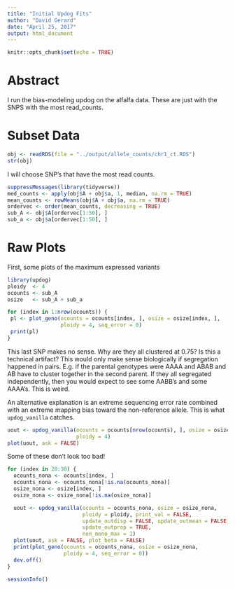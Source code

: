 ---
title: "Initial Updog Fits"
author: "David Gerard"
date: "April 25, 2017"
output: html_document
---

```{r setup, include=FALSE}
knitr::opts_chunk$set(echo = TRUE)
```

# Abstract

I run the bias-modeling updog on the alfalfa data. These are just with the SNPS with the most read_counts.

# Subset Data

```{r}
obj <- readRDS(file = "../output/allele_counts/chr1_ct.RDS")
str(obj)
```

I will choose SNP's that have the most read counts.

```{r}
suppressMessages(library(tidyverse))
med_counts <- apply(obj$A + obj$a, 1, median, na.rm = TRUE)
mean_counts <- rowMeans(obj$A + obj$a, na.rm = TRUE)
ordervec <- order(mean_counts, decreasing = TRUE)
sub_A <- obj$A[ordervec[1:50], ]
sub_a <- obj$a[ordervec[1:50], ]
```

# Raw Plots

First, some plots of the maximum expressed variants

```{r}
library(updog)
ploidy  <- 4
ocounts <- sub_A
osize   <- sub_A + sub_a

for (index in 1:nrow(ocounts)) {
 pl <- plot_geno(ocounts = ocounts[index, ], osize = osize[index, ],
                 ploidy = 4, seq_error = 0)  
 print(pl)
}

```

This last SNP makes no sense. Why are they all clustered at 0.75? Is this a technical artifact? This would only make sense biologically if segregation happened in pairs. E.g. if the parental genotypes were AAAA and ABAB and AB have to cluster together in the second parent. If they all segregated independently, then you would expect to see some AABB's and some AAAA's. This is weird. 

An alternative explanation is an extreme sequencing error rate combined with an extreme mapping bias toward the non-reference allele. This is what `updog_vanilla` catches.
```{r, cache = TRUE}
uout <- updog_vanilla(ocounts = ocounts[nrow(ocounts), ], osize = osize[nrow(osize), ],
                      ploidy = 4)
plot(uout, ask = FALSE)
```

Some of these don't look too bad!

```{r, cache = TRUE}
for (index in 20:30) {
  ocounts_nona <- ocounts[index, ]
  ocounts_nona <- ocounts_nona[!is.na(ocounts_nona)]
  osize_nona <- osize[index, ]
  osize_nona <- osize_nona[!is.na(osize_nona)]

  uout <- updog_vanilla(ocounts = ocounts_nona, osize = osize_nona, 
                        ploidy = ploidy, print_val = FALSE,
                        update_outdisp = FALSE, update_outmean = FALSE,
                        update_outprop = TRUE,
                        non_mono_max = 1)
  plot(uout, ask = FALSE, plot_beta = FALSE)
  print(plot_geno(ocounts = ocounts_nona, osize = osize_nona, 
                  ploidy = 4, seq_error = 0))
  dev.off()
}

```

```{r}
sessionInfo()
```
